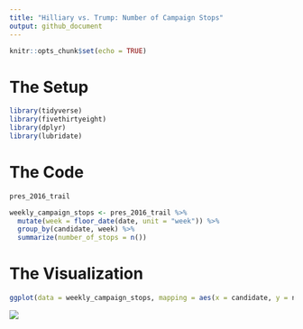 ```yaml
---
title: "Hilliary vs. Trump: Number of Campaign Stops"
output: github_document
---
```


```r
knitr::opts_chunk$set(echo = TRUE)
```

# The Setup

```r
library(tidyverse)
library(fivethirtyeight)
library(dplyr)
library(lubridate)
```

# The Code

```r
pres_2016_trail

weekly_campaign_stops <- pres_2016_trail %>% 
  mutate(week = floor_date(date, unit = "week")) %>%
  group_by(candidate, week) %>% 
  summarize(number_of_stops = n())
```


# The Visualization


```r
ggplot(data = weekly_campaign_stops, mapping = aes(x = candidate, y = number_of_stops)) + geom_col() + labs(x = "Candidate", y = "Number of Stops")
```
![](README_files/figure-gfm/pressure-1.png)<!-- -->
